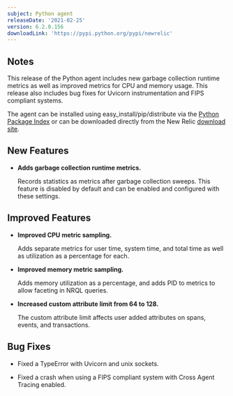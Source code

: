 ```yaml
---
subject: Python agent
releaseDate: '2021-02-25'
version: 6.2.0.156
downloadLink: 'https://pypi.python.org/pypi/newrelic'
---
```


## Notes

This release of the Python agent includes new garbage collection runtime metrics as well as improved metrics for CPU and memory usage. This release also includes bug fixes for Uvicorn instrumentation and FIPS compliant systems.

The agent can be installed using easy_install/pip/distribute via the [Python Package Index](https://pypi.python.org/pypi/newrelic) or can be downloaded directly from the New Relic [download site](http://download.newrelic.com/python_agent/release).

## New Features

* **Adds garbage collection runtime metrics.**

  Records statistics as metrics after garbage collection sweeps. This feature is disabled by default and can be enabled and configured with these settings.

## Improved Features

* **Improved CPU metric sampling.**

  Adds separate metrics for user time, system time, and total time as well as utilization as a percentage for each.

* **Improved memory metric sampling.**

  Adds memory utilization as a percentage, and adds PID to metrics to allow faceting in NRQL queries.

* **Increased custom attribute limit from 64 to 128.**

  The custom attribute limit affects user added attributes on spans, events, and transactions.

## Bug Fixes

* Fixed a TypeError with Uvicorn and unix sockets.

* Fixed a crash when using a FIPS compliant system with Cross Agent Tracing enabled.
